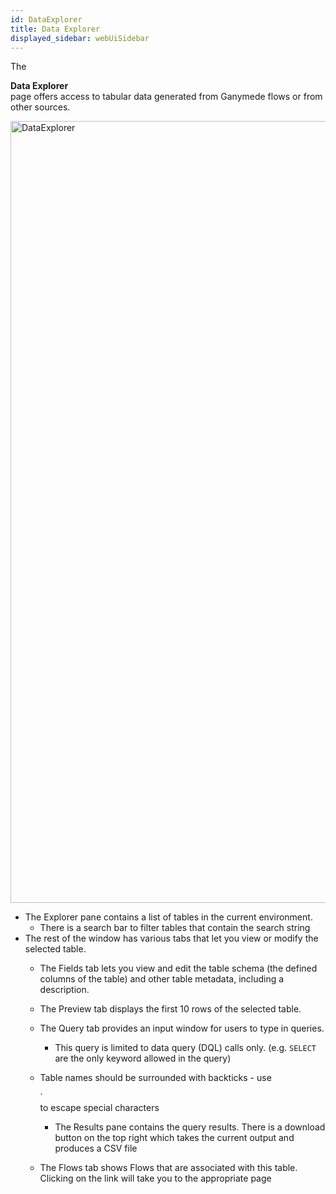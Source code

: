 ```yaml
---
id: DataExplorer
title: Data Explorer
displayed_sidebar: webUiSidebar
---
```



The <div className="button darkblue_button"><TableOutlined /> **Data Explorer**</div> page offers access to tabular data generated from Ganymede flows or from other sources.

<img width="1251" alt="DataExplorer" src="img/data/page.png"/>

- The Explorer pane contains a list of tables in the current environment. 
  - There is a search bar to filter tables that contain the search string
- The rest of the window has various tabs that let you view or modify the selected table.
  - The Fields tab lets you view and edit the table schema (the defined columns of the table) and other table metadata, including a description.

  - The Preview tab displays the first 10 rows of the selected table.

  - The Query tab provides an input window for users to type in queries.
    - This query is limited to data query (DQL) calls only. (e.g. `SELECT` are the only keyword allowed in the query)
  - Table names should be surrounded with backticks - use <div className="keystroke">`</div> to escape special characters
    
    - The Results pane contains the query results. There is a download button on the top right which takes the current output and produces a CSV file

  - The Flows tab shows Flows that are associated with this table. Clicking on the link will take you to the appropriate page
